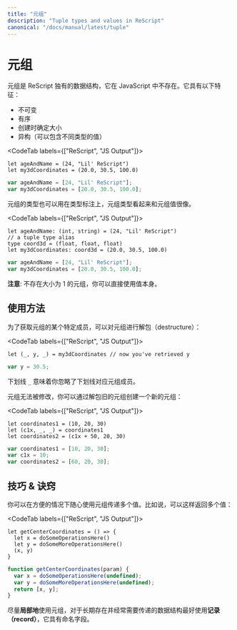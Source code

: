 ```yaml
---
title: "元组"
description: "Tuple types and values in ReScript"
canonical: "/docs/manual/latest/tuple"
---
```


<!--
# Tuple
-->
# 元组

<!--
Tuples are a ReScript-specific data structure that don't exist in JavaScript. They are:
-->

元组是 ReScript 独有的数据结构，它在 JavaScript 中不存在。它具有以下特征：

<!--
- immutable
- ordered
- fix-sized at creation time
- heterogeneous (can contain different types of values)
-->

- 不可变
- 有序
- 创建时确定大小
- 异构（可以包含不同类型的值）

<CodeTab labels={["ReScript", "JS Output"]}>

```res example
let ageAndName = (24, "Lil' ReScript")
let my3dCoordinates = (20.0, 30.5, 100.0)
```
```js
var ageAndName = [24, "Lil' ReScript"];
var my3dCoordinates = [20.0, 30.5, 100.0];
```

</CodeTab>

<!--
Tuples' types can be used in type annotations as well. Tuple types visually resemble tuples values.
-->

元组的类型也可以用在类型标注上，元组类型看起来和元组值很像。

<CodeTab labels={["ReScript", "JS Output"]}>

```res prelude
let ageAndName: (int, string) = (24, "Lil' ReScript")
// a tuple type alias
type coord3d = (float, float, float)
let my3dCoordinates: coord3d = (20.0, 30.5, 100.0)
```
```js
var ageAndName = [24, "Lil' ReScript"];
var my3dCoordinates = [20.0, 30.5, 100.0];
```
</CodeTab>

<!--
**Note**: there's no tuple of size 1. You'd just use the value itself.
-->

**注意**: 不存在大小为 1 的元组，你可以直接使用值本身。

<!--
## Usage
-->
## 使用方法

<!--
To get a specific member of a tuple, destructure it:
-->

为了获取元组的某个特定成员，可以对元组进行解包（destructure）：

<CodeTab labels={["ReScript", "JS Output"]}>

```res example
let (_, y, _) = my3dCoordinates // now you've retrieved y
```
```js
var y = 30.5;
```

</CodeTab>

<!--
The `_` means you're ignoring the indicated members of the tuple.
-->

下划线 `_` 意味着你忽略了下划线对应元组成员。

<!--
Tuples aren't meant to be updated mutatively. You'd create new ones by destructuring the old ones:
-->

元组无法被修改，你可以通过解包旧的元组创建一个新的元组：

<CodeTab labels={["ReScript", "JS Output"]}>

```res example
let coordinates1 = (10, 20, 30)
let (c1x, _, _) = coordinates1
let coordinates2 = (c1x + 50, 20, 30)
```
```js
var coordinates1 = [10, 20, 30];
var c1x = 10;
var coordinates2 = [60, 20, 30];
```

</CodeTab>


<!--
## Tips & Tricks
-->
## 技巧 & 诀窍

<!--
You'd use tuples in handy situations that pass around multiple values without too much ceremony. For example, to return many values:
-->

你可以在方便的情况下随心使用元组传递多个值。比如说，可以这样返回多个值：

<CodeTab labels={["ReScript", "JS Output"]}>

```res
let getCenterCoordinates = () => {
  let x = doSomeOperationsHere()
  let y = doSomeMoreOperationsHere()
  (x, y)
}
```
```js
function getCenterCoordinates(param) {
  var x = doSomeOperationsHere(undefined);
  var y = doSomeMoreOperationsHere(undefined);
  return [x, y];
}
```

</CodeTab>

<!--
Try to keep the usage of tuple **local**. For data structures that are long-living and passed around often, prefer a **record**, which has named fields.
-->

尽量**局部地**使用元组，对于长期存在并经常需要传递的数据结构最好使用**记录（record）**，它具有命名字段。
